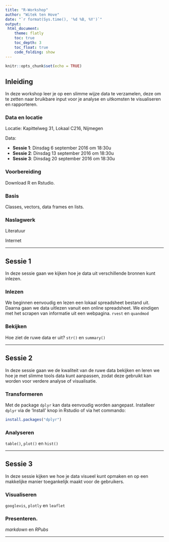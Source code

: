 ```yaml
---
title: "R-Workshop"
author: "Witek ten Hove"
date: "`r format(Sys.time(), '%d %B, %Y')`"
output:
 html_document:
    theme: flatly
    toc: true
    toc_depth: 3
    toc_float: true
    code_folding: show
---
```


```r
knitr::opts_chunk$set(echo = TRUE)
```

## Inleiding

In deze workshop leer je op een slimme wijze data te verzamelen, deze om te zetten naar bruikbare input voor je analyse en uitkomsten te visualiseren en rapporteren.

### Data en locatie
Locatie: Kapittelweg 31, Lokaal C216, Nijmegen

Data:

* __Sessie 1__: Dinsdag 6 september 2016 om 18:30u
* __Sessie 2__: Dinsdag 13 september 2016 om 18:30u
* __Sessie 3__: Dinsdag 20 september 2016 om 18:30u

### Voorbereiding
Download R en Rstudio.

### Basis
Classes, vectors, data frames en lists.

### Naslagwerk
Literatuur

Internet

---

## Sessie 1

In deze sessie gaan we kijken hoe je data uit verschillende bronnen kunt inlezen.

### Inlezen

We beginnen eenvoudig en lezen een lokaal spreadsheet bestand uit. Daarna gaan we data uitlezen vanuit een online spreadsheet. We eindigen met het scrapen van informatie uit een webpagina. `rvest` en `quandmod`

### Bekijken

Hoe ziet de ruwe data er uit? `str()` en `summary()`

---

## Sessie 2

In deze sessie gaan we de kwaliteit van de ruwe data bekijken en leren we hoe je met slimme tools data kunt aanpassen, zodat deze gebruikt kan worden voor verdere analyse of visualisatie.

### Transformeren

Met de package `dplyr` kan data eenvoudig worden aangepast. Installeer `dplyr` via de 'Install' knop in Rstudio of via het commando:
```r
install.packages("dplyr")
```

### Analyseren
`table()`, `plot()` en `hist()`

---

## Sessie 3

In deze sessie kijken we hoe je data visueel kunt opmaken en op een makkelijke manier toegankelijk maakt voor de gebruikers.

### Visualiseren
`googlevis`, `plotly` en `leaflet`

### Presenteren.
*markdown* en *RPubs*



---
